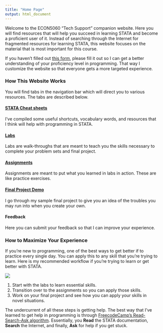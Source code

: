 ```yaml
---
title: "Home Page"
output: html_document
---
```


Welcome to the ECON5060 "Tech Support" companion website. Here you will find resources that will help you succeed in learning STATA and become a proficient user of it. Instead of searching through the Internet for fragmented resources for learning STATA, this website focuses on the material that is most important for this course. 

If you haven't filled out [this form](https://forms.office.com/r/gz2sUPZMvV), please fill it out so I can get a better understanding of your proficiency level in programming. That way I customize the website so that everyone gets a more targeted experience.

<h3>How This Website Works</h3>

You will find tabs in the navigation bar which will direct you to various resources. The tabs are described below.

<h4>[STATA Cheat sheets](cheatsheets.html)</h4>
I've compiled some useful shortcuts, vocabulary words, and resources that I think will help with programming in STATA.

<h4>[Labs](learning_stata.html)</h4>
Labs are walk-throughs that are meant to teach you the skills necessary to complete your problem sets and final project.

<h4>[Assignments](mini_assignments.html)</h4>
Assignments are meant to put what you learned in labs in action. These are like practice exercises.

<h4>[Final Project Demo](theory_final.html)</h4>
I go through my sample final project to give you an idea of the troubles you may run into when you create your own.

<h4>Feedback</h4>
Here you can submit your feedback so that I can improve your experience.

<h3>How to Maximize Your Experience</h3>

If you're new to programming, one of the best ways to get better if to practice every single day. You can apply this to any skill that you're trying to learn. Here is my recommended workflow if you're trying to learn or get better with STATA. 

![](/Users/home_folder/econ5060_website/images/home/Slide1.jpg){width=auto}

1. Start with the labs to learn essential skills.
2. Transition over to the assignments so you can apply those skills. 
3. Work on your final project and see how you can apply your skills in novel situations.

The undercurrent of all these steps is getting help. The best way that I've learned to get help in programming is through [FreecodeCamp's Read-Search-Ask algorithm](https://forum.freecodecamp.org/t/how-to-get-help-when-you-are-stuck-coding/19514/1). Essentially, you <strong>Read</strong> the STATA documentation, <strong>Search</strong> the Internet, and finally, <strong>Ask</strong> for help if you get stuck.



